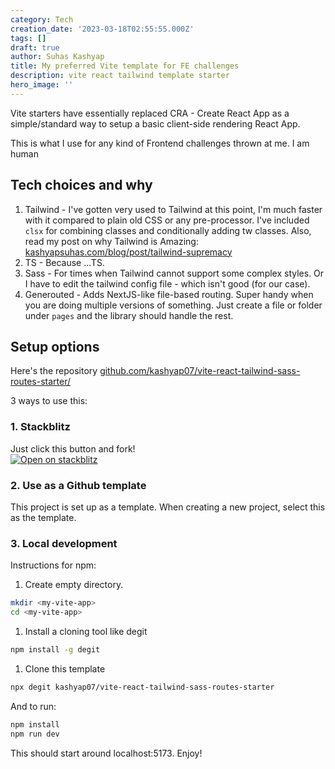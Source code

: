 ```yaml
---
category: Tech
creation_date: '2023-03-18T02:55:55.000Z'
tags: []
draft: true
author: Suhas Kashyap
title: My preferred Vite template for FE challenges
description: vite react tailwind template starter
hero_image: ''
---
```


Vite starters have essentially replaced CRA - Create React App as a simple/standard way to setup a basic client-side rendering React App.

This is what I use for any kind of Frontend challenges thrown at me. I am human

## Tech choices and why

1. Tailwind - I've gotten very used to Tailwind at this point, I'm much faster with it compared to plain old CSS or any pre-processor. I've included `clsx` for combining classes and conditionally adding tw classes. Also, read my post on why Tailwind is Amazing: [kashyapsuhas.com/blog/post/tailwind-supremacy](https://www.kashyapsuhas.com/blog/post/tailwind-supremacy)
2. TS - Because ...TS.
3. Sass - For times when Tailwind cannot support some complex styles. Or I have to edit the tailwind config file - which isn't good (for our case).
4. Generouted - Adds NextJS-like file-based routing. Super handy when you are doing multiple versions of something. Just create a file or folder under `pages` and the library should handle the rest.

## Setup options

Here's the repository [github.com/kashyap07/vite-react-tailwind-sass-routes-starter/](https://github.com/kashyap07/vite-react-tailwind-sass-routes-starter)

3 ways to use this:

### 1. Stackblitz

Just click this button and fork!\
[![Open on stackblitz](https://developer.stackblitz.com/img/open_in_stackblitz.svg)](https://stackblitz.com/github/kashyap07/vite-react-tailwind-sass-routes-starter)

### 2. Use as a Github template

This project is set up as a template. When creating a new project, select this as the template.

### 3. Local development

Instructions for npm:

1. Create empty directory.

```bash
mkdir <my-vite-app>
cd <my-vite-app>
```

1. Install a cloning tool like degit

```bash
npm install -g degit
```

1. Clone this template

```bash
npx degit kashyap07/vite-react-tailwind-sass-routes-starter
```

And to run:

```bash
npm install
npm run dev
```

This should start around localhost:5173. Enjoy!
